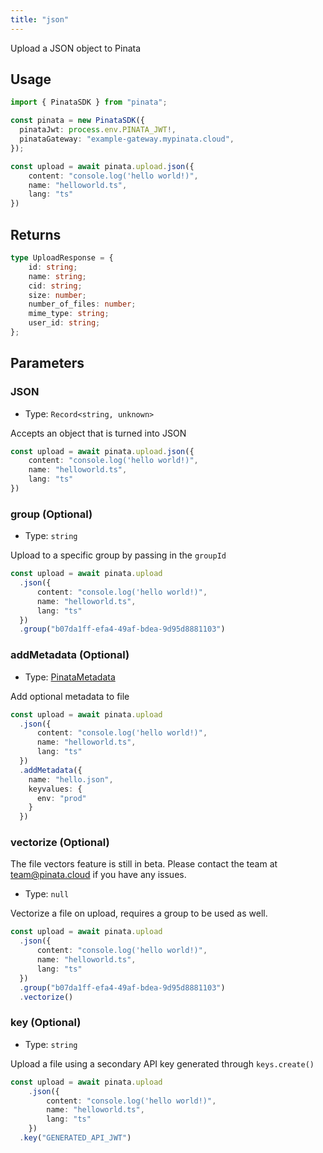 ```yaml
---
title: "json"
---
```


Upload a JSON object to Pinata

## Usage

```typescript
import { PinataSDK } from "pinata";

const pinata = new PinataSDK({
  pinataJwt: process.env.PINATA_JWT!,
  pinataGateway: "example-gateway.mypinata.cloud",
});

const upload = await pinata.upload.json({
    content: "console.log('hello world!)",
    name: "helloworld.ts",
    lang: "ts"
})
```

## Returns

```typescript
type UploadResponse = {
	id: string;
	name: string;
	cid: string;
	size: number;
	number_of_files: number;
	mime_type: string;
	user_id: string;
};
```

## Parameters

### JSON

- Type: `Record<string, unknown>`

Accepts an object that is turned into JSON

```typescript
const upload = await pinata.upload.json({
    content: "console.log('hello world!)",
    name: "helloworld.ts",
    lang: "ts"
})
```

### group (Optional)

- Type: `string`

Upload to a specific group by passing in the `groupId`

```typescript {7}
const upload = await pinata.upload
  .json({
      content: "console.log('hello world!)",
      name: "helloworld.ts",
      lang: "ts"
  })
  .group("b07da1ff-efa4-49af-bdea-9d95d8881103")
```

### addMetadata (Optional)

- Type: [PinataMetadata](../types#pinatametadata)

Add optional metadata to file

```typescript {7-12}
const upload = await pinata.upload
  .json({
      content: "console.log('hello world!)",
      name: "helloworld.ts",
      lang: "ts"
  })
  .addMetadata({
    name: "hello.json",
    keyvalues: {
      env: "prod"
    }
  })
```

### vectorize (Optional)

<Warning>
  The file vectors feature is still in beta. Please contact the team at <a href="mailto:team@pinata.cloud" target="_blank">team@pinata.cloud</a> if you have any issues.
</Warning>

- Type: `null`

Vectorize a file on upload, requires a group to be used as well.

```typescript {8}
const upload = await pinata.upload
  .json({
      content: "console.log('hello world!)",
      name: "helloworld.ts",
      lang: "ts"
  })
  .group("b07da1ff-efa4-49af-bdea-9d95d8881103")
  .vectorize()
```

### key (Optional)

- Type: `string`

Upload a file using a secondary API key generated through `keys.create()`

```typescript {7}
const upload = await pinata.upload
    .json({
        content: "console.log('hello world!)",
        name: "helloworld.ts",
        lang: "ts"
    })
  .key("GENERATED_API_JWT")
```
